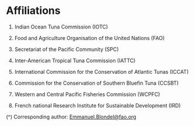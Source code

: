 # Affiliations

1. Indian Ocean Tuna Commission (IOTC)

2. Food and Agriculture Organisation of the United Nations (FAO)

3. Secretariat of the Pacific Community (SPC)

4. Inter-American Tropical Tuna Commission (IATTC)

5. International Commission for the Conservation of Atlantic Tunas (ICCAT)

6. Commission for the Conservation of Southern Bluefin Tuna (CCSBT)

7. Western and Central Pacific Fisheries Commission (WCPFC)

8. French national Research Institute for Sustainable Development (IRD)

\(^\dagger\) Corresponding author: [Emmanuel.Blondel@fao.org](Emmanuel.Blondel@fao.org)
